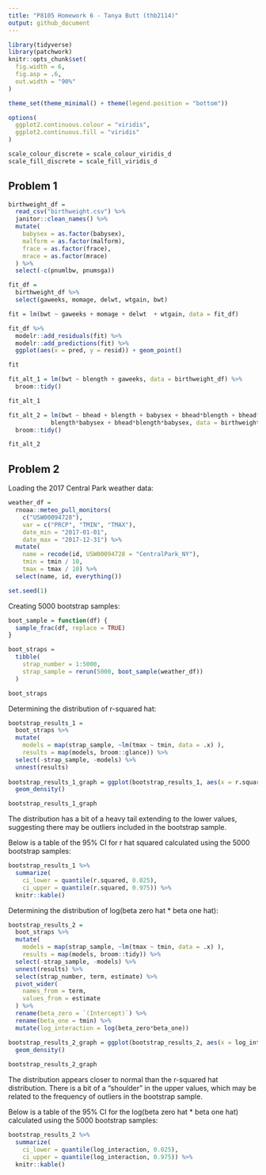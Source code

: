 ```yaml
---
title: "P8105 Homework 6 - Tanya Butt (thb2114)"
output: github_document
---
```


```r
library(tidyverse)
library(patchwork)
knitr::opts_chunk$set(
  fig.width = 6,
  fig.asp = .6,
  out.width = "90%"
)

theme_set(theme_minimal() + theme(legend.position = "bottom"))

options(
  ggplot2.continuous.colour = "viridis",
  ggplot2.continuous.fill = "viridis"
)

scale_colour_discrete = scale_colour_viridis_d
scale_fill_discrete = scale_fill_viridis_d
```

## Problem 1

```r
birthweight_df = 
  read_csv("birthweight.csv") %>% 
  janitor::clean_names() %>% 
  mutate(
    babysex = as.factor(babysex),
    malform = as.factor(malform),
    frace = as.factor(frace),
    mrace = as.factor(mrace)
  ) %>% 
  select(-c(pnumlbw, pnumsga)) 
```

```r
fit_df = 
  birthweight_df %>% 
  select(gaweeks, momage, delwt, wtgain, bwt)

fit = lm(bwt ~ gaweeks + momage + delwt  + wtgain, data = fit_df) 

fit_df %>% 
  modelr::add_residuals(fit) %>% 
  modelr::add_predictions(fit) %>% 
  ggplot(aes(x = pred, y = resid)) + geom_point()

fit


```

```r
fit_alt_1 = lm(bwt ~ blength + gaweeks, data = birthweight_df) %>% 
  broom::tidy()

fit_alt_1

fit_alt_2 = lm(bwt ~ bhead + blength + babysex + bhead*blength + bhead*babysex +
            blength*babysex + bhead*blength*babysex, data = birthweight_df) %>% 
  broom::tidy()

fit_alt_2
```

## Problem 2

Loading the 2017 Central Park weather data:
```r
weather_df = 
  rnoaa::meteo_pull_monitors(
    c("USW00094728"),
    var = c("PRCP", "TMIN", "TMAX"), 
    date_min = "2017-01-01",
    date_max = "2017-12-31") %>%
  mutate(
    name = recode(id, USW00094728 = "CentralPark_NY"),
    tmin = tmin / 10,
    tmax = tmax / 10) %>%
  select(name, id, everything())

set.seed(1)
```

Creating 5000 bootstrap samples:
```r
boot_sample = function(df) {
  sample_frac(df, replace = TRUE)
}

boot_straps = 
  tibble(
    strap_number = 1:5000,
    strap_sample = rerun(5000, boot_sample(weather_df))
  )

boot_straps
```

Determining the distribution of r-squared hat:
```r
bootstrap_results_1 = 
  boot_straps %>% 
  mutate(
    models = map(strap_sample, ~lm(tmax ~ tmin, data = .x) ),
    results = map(models, broom::glance)) %>% 
  select(-strap_sample, -models) %>% 
  unnest(results)
  
bootstrap_results_1_graph = ggplot(bootstrap_results_1, aes(x = r.squared)) + 
  geom_density()

bootstrap_results_1_graph
```

The distribution has a bit of a heavy tail extending to the lower values, 
suggesting there may be outliers included in the bootstrap sample.

Below is a table of the 95% CI for r hat squared calculated using the 5000 
bootstrap samples:
```r
bootstrap_results_1 %>% 
  summarize(
    ci_lower = quantile(r.squared, 0.025),
    ci_upper = quantile(r.squared, 0.975)) %>% 
  knitr::kable()
```

Determining the distribution of log(beta zero hat * beta one hat):
```r
bootstrap_results_2 = 
  boot_straps %>% 
  mutate(
    models = map(strap_sample, ~lm(tmax ~ tmin, data = .x) ),
    results = map(models, broom::tidy)) %>% 
  select(-strap_sample, -models) %>% 
  unnest(results) %>%
  select(strap_number, term, estimate) %>% 
  pivot_wider(
    names_from = term,
    values_from = estimate
  ) %>% 
  rename(beta_zero = `(Intercept)`) %>% 
  rename(beta_one = tmin) %>% 
  mutate(log_interaction = log(beta_zero*beta_one))

bootstrap_results_2_graph = ggplot(bootstrap_results_2, aes(x = log_interaction)) + 
  geom_density()
  
bootstrap_results_2_graph
```

The distribution appears closer to normal than the r-squared hat distribution. 
There is a bit of a "shoulder" in the upper values, which may be related to the
frequency of outliers in the bootstrap sample.

Below is a table of the 95% CI for the log(beta zero hat * beta one hat) 
calculated using the 5000 bootstrap samples:
```r
bootstrap_results_2 %>% 
  summarize(
    ci_lower = quantile(log_interaction, 0.025),
    ci_upper = quantile(log_interaction, 0.975)) %>% 
  knitr::kable()
```



